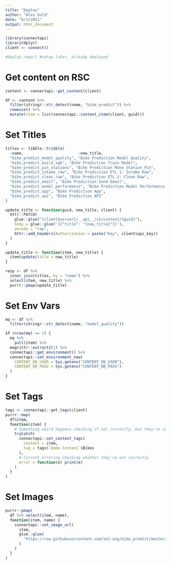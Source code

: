 ```yaml
---
title: "Deploy"
author: "Alex Gold"
date: "6/3/2021"
output: html_document
---
```


```r
library(connectapi)
library(dplyr)
client <- connect()
```

```r
#deploy_repo() #setup later, already deployed
```

# Get content on RSC
```r
content <- connectapi::get_content(client)

df <- content %>% 
  filter(stringr::str_detect(name, "bike_predict")) %>%
  rowwise() %>%
  mutate(item = list(connectapi::content_item(client, guid)))
```

# Set Titles
```r
titles <- tibble::tribble(
  ~name,                        ~new_title, 
  "bike_predict_model_quality", "Bike Prediction Model Quality",
  "bike_predict_build_xgb", "Bike Prediction Train Model",
  "bike_predict_pin_stations", "Bike Prediction Make Station Pin",
  "bike_predict_intake_raw", "Bike Prediction ETL 1: Intake Raw",
  "bike_predict_clean_raw", "Bike Prediction ETL 2: Clean Raw",
  "bike_predict_email", "Bike Prediction Send Email",
  "bike_predict_model_performance", "Bike Prediction Model Performance App",
  "bike_predict_app", "Bike Prediction App",
  "bike_predict_api", "Bike Prediction API"
)

update_title <- function(guid, new_title, client) {
  httr::PATCH(
    glue::glue("{client$server}/__api__/v1/content/{guid}"), 
    body = glue::glue('{{"title": "{new_title}"}}'), 
    encode = "raw", 
    httr::add_headers(Authorization = paste("Key", client$api_key))
  )
}

update_title <- function(item, new_title) {
  item$update(title = new_title)
}

resp <- df %>% 
  inner_join(titles, by = "name") %>%
  select(item, new_title) %>%
  purrr::pmap(update_title)
```

# Set Env Vars
```r
mq <- df %>% 
  filter(stringr::str_detect(name, "model_quality")) 

if (nrow(mq) == 1) {
  mq %>%
    pull(item) %>%
  magrittr::extract2(1) %>%
  connectapi::get_environment() %>%
  connectapi::set_environment_new(
    CONTENT_DB_USER = Sys.getenv("CONTENT_DB_USER"), 
    CONTENT_DB_PASS = Sys.getenv("CONTENT_DB_PASS")
  )
}

```

# Set Tags
```r
tags <- connectapi::get_tags(client)
purrr::map(
  df$item, 
  function(item) {
    # Something weird happens checking if set correctly, but they're set
    tryCatch(
      connectapi::set_content_tags(
        content = item, 
        tag = tags$`Demo Content`$Bikes
      ), 
      # Current erroring checking whether they're set correctly
      error = function(e) print(e)
    )
  }
)

```

# Set Images
```r
purrr::pmap(
  df %>% select(item, name), 
  function(item, name) {
    connectapi::set_image_url(
      item, 
      glue::glue(
        "https://raw.githubusercontent.com/sol-eng/bike_predict/master/img/{name}.png"
      )
    )
  }
)
```


